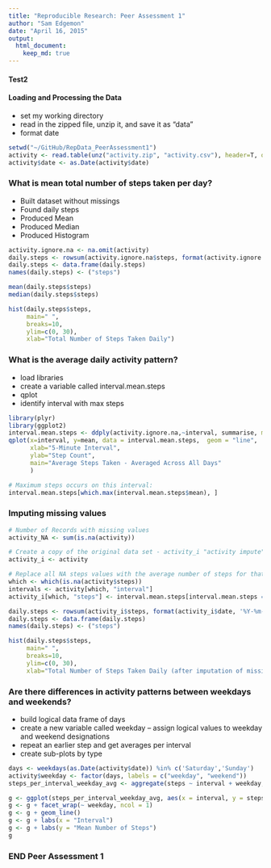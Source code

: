 ```yaml
---
title: "Reproducible Research: Peer Assessment 1"
author: "Sam Edgemon"
date: "April 16, 2015"
output: 
  html_document:
    keep_md: true
---
```

#### Test2

#### Loading and Processing the Data

- set my working directory
- read in the zipped file, unzip it, and save it as "data"
- format date

```r
setwd("~/GitHub/RepData_PeerAssessment1")  
activity <- read.table(unz("activity.zip", "activity.csv"), header=T, quote="\"", sep=",")   
activity$date <- as.Date(activity$date)
```
  
### What is mean total number of steps taken per day?

- Built dataset without missings
- Found daily steps
- Produced Mean
- Produced Median
- Produced Histogram

```r
activity.ignore.na <- na.omit(activity)
daily.steps <- rowsum(activity.ignore.na$steps, format(activity.ignore.na$date, '%Y-%m-%d')) 
daily.steps <- data.frame(daily.steps) 
names(daily.steps) <- ("steps") 

mean(daily.steps$steps)
median(daily.steps$steps)

hist(daily.steps$steps, 
     main=" ",
     breaks=10,
     ylim=c(0, 30),
     xlab="Total Number of Steps Taken Daily")
```


### What is the average daily activity pattern?

- load libraries
- create a variable called interval.mean.steps
- qplot
- identify interval with max steps

```r
library(plyr)
library(ggplot2)
interval.mean.steps <- ddply(activity.ignore.na,~interval, summarise, mean=mean(steps))
qplot(x=interval, y=mean, data = interval.mean.steps,  geom = "line",
      xlab="5-Minute Interval",
      ylab="Step Count",
      main="Average Steps Taken - Averaged Across All Days"
      )

# Maximum steps occurs on this interval:
interval.mean.steps[which.max(interval.mean.steps$mean), ]
```



### Imputing missing values

```r
# Number of Records with missing values
activity_NA <- sum(is.na(activity))

# Create a copy of the original data set - activity_i "activity impute"
activity_i <- activity

# Replace all NA steps values with the average number of steps for that interval
which <- which(is.na(activity$steps))
intervals <- activity[which, "interval"]
activity_i[which, "steps"] <- interval.mean.steps[interval.mean.steps == activity[which, "interval"], "mean"]

daily.steps <- rowsum(activity_i$steps, format(activity_i$date, '%Y-%m-%d')) 
daily.steps <- data.frame(daily.steps) 
names(daily.steps) <- ("steps") 

hist(daily.steps$steps, 
     main=" ",
     breaks=10,
     ylim=c(0, 30),
     xlab="Total Number of Steps Taken Daily (after imputation of missing values)")
```


### Are there differences in activity patterns between weekdays and weekends?

- build logical data frame of days
- create a new variable called weekday
-- assign logical values to weekday and weekend designations
- repeat an earlier step and get averages per interval
- create sub-plots by type 

```r
days <- weekdays(as.Date(activity$date)) %in% c('Saturday','Sunday')
activity$weekday <- factor(days, labels = c("weekday", "weekend"))
steps_per_interval_weekday_avg <- aggregate(steps ~ interval + weekday, activity, FUN = mean)

g <- ggplot(steps_per_interval_weekday_avg, aes(x = interval, y = steps))
g <- g + facet_wrap(~ weekday, ncol = 1)
g <- g + geom_line()
g <- g + labs(x = "Interval")
g <- g + labs(y = "Mean Number of Steps")
g
```

### END Peer Assessment 1